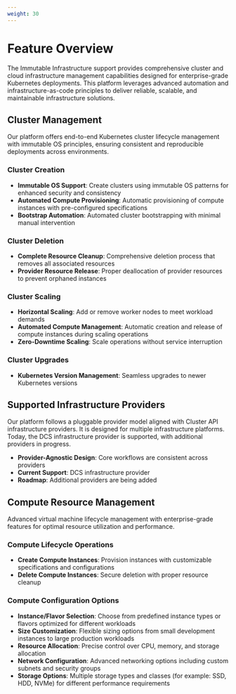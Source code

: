 ```yaml
---
weight: 30
---
```


# Feature Overview

The Immutable Infrastructure support provides comprehensive cluster and cloud infrastructure management capabilities designed for enterprise-grade Kubernetes deployments. This platform leverages advanced automation and infrastructure-as-code principles to deliver reliable, scalable, and maintainable infrastructure solutions.

## Cluster Management

Our platform offers end-to-end Kubernetes cluster lifecycle management with immutable OS principles, ensuring consistent and reproducible deployments across environments.

### Cluster Creation
- **Immutable OS Support**: Create clusters using immutable OS patterns for enhanced security and consistency
- **Automated Compute Provisioning**: Automatic provisioning of compute instances with pre-configured specifications
- **Bootstrap Automation**: Automated cluster bootstrapping with minimal manual intervention

### Cluster Deletion
- **Complete Resource Cleanup**: Comprehensive deletion process that removes all associated resources
- **Provider Resource Release**: Proper deallocation of provider resources to prevent orphaned instances

### Cluster Scaling
- **Horizontal Scaling**: Add or remove worker nodes to meet workload demands
- **Automated Compute Management**: Automatic creation and release of compute instances during scaling operations
- **Zero-Downtime Scaling**: Scale operations without service interruption

### Cluster Upgrades
- **Kubernetes Version Management**: Seamless upgrades to newer Kubernetes versions

## Supported Infrastructure Providers

Our platform follows a pluggable provider model aligned with Cluster API infrastructure providers. It is designed for multiple infrastructure platforms. Today, the DCS infrastructure provider is supported, with additional providers in progress.

- **Provider-Agnostic Design**: Core workflows are consistent across providers
- **Current Support**: DCS infrastructure provider
- **Roadmap**: Additional providers are being added

## Compute Resource Management

Advanced virtual machine lifecycle management with enterprise-grade features for optimal resource utilization and performance.

### Compute Lifecycle Operations
- **Create Compute Instances**: Provision instances with customizable specifications and configurations
- **Delete Compute Instances**: Secure deletion with proper resource cleanup

### Compute Configuration Options
- **Instance/Flavor Selection**: Choose from predefined instance types or flavors optimized for different workloads
- **Size Customization**: Flexible sizing options from small development instances to large production workloads
- **Resource Allocation**: Precise control over CPU, memory, and storage allocation
- **Network Configuration**: Advanced networking options including custom subnets and security groups
- **Storage Options**: Multiple storage types and classes (for example: SSD, HDD, NVMe) for different performance requirements